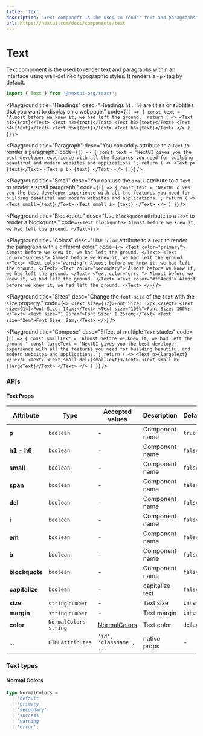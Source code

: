 ```yaml
---
title: 'Text'
description: 'Text component is the used to render text and paragraphs within an interface using well-defined typographic styles.'
url: https://nextui.com/docs/components/text
---
```


# Text

Text component is the used to render text and paragraphs within an interface using well-defined typographic styles.
It renders a `<p>` tag by default.

```jsx
import { Text } from '@nextui-org/react';
```

<CarbonAd />

<Playground
  title="Headings"
  desc="Headings `h1..h6` are titles or subtitles that you want to display on a webpage."
  code={`
() => {
  const text = 'Almost before we knew it, we had left the ground.'
  return (
    <>
      <Text h1>{text}</Text>
      <Text h2>{text}</Text>
      <Text h3>{text}</Text>
      <Text h4>{text}</Text>
      <Text h5>{text}</Text>
      <Text h6>{text}</Text>
    </>
  )
}
`}
/>

<Playground
  title="Paragraph"
  desc="You can add `p` attribute to a `Text` to render a paragraph."
  code={`
  () => {
  const text = 'NextUI gives you the best developer experience with all the features you need for building beautiful and modern websites and applications.';
  return (
    <>
        <Text p>{text}</Text>
        <Text p b>
        {text}
        </Text>
    </>
   )
}
`}
/>

<Playground
  title="Small"
  desc="You can use the `small` attribute to a `Text` to render a small paragraph."
  code={`
  () => {
  const text = 'NextUI gives you the best developer experience with all the features you need for building beautiful and modern websites and applications.';
  return (
    <>
        <Text small>{text}</Text>
        <Text small i>
         {text}
        </Text>
    </>
   )
  }
`}
/>

<Playground
  title="Blockquote"
  desc="Use `blockquote` attribute to a `Text` to render a blockquote."
  code={`
<Text blockquote>
  Almost before we knew it, we had left the ground.
</Text>
`}
/>

<Playground
  title="Colors"
  desc="Use `color` attribute to a `Text` to render the paragraph with a different color."
  code={`
<>
  <Text color="primary">
     Almost before we knew it, we had left the ground.
  </Text>
  <Text color="success">
     Almost before we knew it, we had left the ground.
  </Text>
  <Text color="warning">
     Almost before we knew it, we had left the ground.
  </Text>
  <Text color="secondary">
     Almost before we knew it, we had left the ground.
  </Text>
  <Text color="error">
     Almost before we knew it, we had left the ground.
  </Text>
  <Text color="#ff4ecd">
     Almost before we knew it, we had left the ground.
  </Text>
</>
`}
/>

<Playground
  title="Sizes"
  desc="Change the `font-size` of the `Text` with the `size` property."
  code={`
<>
  <Text size={12}>Font Size: 12px;</Text>
  <Text size={14}>Font Size: 14px;</Text>
  <Text size="100%">Font Size: 100%;</Text>
  <Text size="1.25rem">Font Size: 1.25rem;</Text>
  <Text size="2em">Font Size: 2em;</Text>
</>
`}
/>

<Playground
  title="Compose"
  desc="Effect of multiple `Text` stacks"
  code={`
  () => {
  const smallText = 'Almost before we knew it, we had left the ground.'
  const largeText = 'NextUI gives you the best developer experience with all the features you need for building beautiful and modern websites and applications.';
  return (
    <>
        <Text p>{largeText}</Text>
        <Text>
         <Text small del>{smallText}</Text>
         <Text small b>{largeText}</Text>
        </Text>
    </>
   )
}
`}
/>

<Spacer y={3} />

### APIs

<Spacer y={2} />

#### Text Props

| Attribute      | Type                    | Accepted values                | Description     | Default   |
| -------------- | ----------------------- | ------------------------------ | --------------- | --------- |
| **p**          | `boolean`               | -                              | Component name  | `true`    |
| **h1 - h6**    | `boolean`               | -                              | Component name  | `false`   |
| **small**      | `boolean`               | -                              | Component name  | `false`   |
| **span**       | `boolean`               | -                              | Component name  | `false`   |
| **del**        | `boolean`               | -                              | Component name  | `false`   |
| **i**          | `boolean`               | -                              | Component name  | `false`   |
| **em**         | `boolean`               | -                              | Component name  | `false`   |
| **b**          | `boolean`               | -                              | Component name  | `false`   |
| **blockquote** | `boolean`               | -                              | Component name  | `false`   |
| **capitalize** | `boolean`               | -                              | capitalize text | `false`   |
| **size**       | `string` `number`       | -                              | Text size       | `inherit` |
| **margin**     | `string` `number`       | -                              | Text margin     | `inherit` |
| **color**      | `NormalColors` `string` | [NormalColors](#normal-colors) | Text color      | `default` |
| ...            | `HTMLAttributes`        | `'id', 'className', ...`       | native props    | -         |

<Spacer y={2} />

### Text types

<Spacer y={1} />

#### Normal Colors

```ts
type NormalColors =
  | 'default'
  | 'primary'
  | 'secondary'
  | 'success'
  | 'warning'
  | 'error';
```

